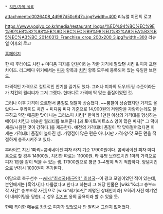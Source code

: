  * [[치킨/가게 목록]]

attachment:c0026408_4d967d50c647c.jpg?width=400
리뉴얼 이전의 로고

https://www.yogiyo.co.kr/media/restaurant_logos/%ED%94%BC%EC%9E%90%EB%82%98%EB%9D%BC%EC%B9%98%ED%82%A8%EA%B3%B5%EC%A3%BC_20140313_Franchise_crop_200x200_3.jpg?width=300
리뉴얼 이후의 로고

[http://pncg.co.kr/ 홈페이지]

한 때 후라이드 치킨 + 미디움 피자를 만원이라는 착한 가격에 팔았'''던''' 치킨 & 피자 프랜차이즈. 리그베다 위키에서는 [[피자]] 항목과 [[치킨]] 항목 모두에 등록되어 있는 유일한 브랜드.

파격적인 가격으로 컬트적인 인기를 끌기도 했다. 그러나 피자의 도우/토핑 수준이라든가 치킨의 퀄리티가 그저 그랬다. 한마디로 가격에 딱 맞는 품질이었던 것.

그러나 이후 가격이 오르면서 품질도 덩달아 상승했다. ~~품질이 상승했지만 가격도 올랐다~~ 후라이드 치킨 + 미디움 피자 기준으로 14,900원의 저렴함을 자랑하는데도 불구하고 약간 매콤한 맛이 나는 크리스피 치킨[* 한마리 1만원 이상의 가격대를 형성하는 메이커 치킨과 비슷한 퀄리티를 보여준다.]과 토마토/미트소스 양이 많은 피자[* 그 덕에 새콤/시큼한 맛이 강하다.]를 제공한다. 예전의 가격대비 품질이 딱 맞아떨어졌다면 이제는 가격대비 품질이 높아진 셈. 가맹점이 많은 편은 아니지만 가격·양·맛 모든 면을 적절하게 충족시켜주고 있다.

후라이드 치킨 1마리+콤비네이션 피자 라지 기준 17900원이다. 콤비네이션 피자 미디움으로 할 경우 14900원, 치킨만 따로는 11000원. 타 유명 브랜드치킨 1마리 가격으로 피자 1판을 같이 먹을 수 있는 셈. 17900원으로 평균 3~4명이 먹기 적합하다. 양념치킨으로 변경시 1000원이 추가된다.

여담으로 축구선수 --[[wiki:"최성국(축구인)" 최성국]]--이 광고 모델이었던 적이 있는데, 본인에게는 [흑역사]나 다름없다고 한다고 하는데 그 해당 인물은 [wiki:"K리그 승부조작 사건" 승부조작 사건]으로 [wiki:"레기라인" 제명된 상태인지라] 오히려 사전 얘기없이 내레이팅을 당한(...) 성우 [[김기현]] 옹의 굴욕이라 할 수 있을 듯.

한때 특이한 메뉴로 [[카카오]] 피자가 있었으나 안 팔려서 그런지 없어졌다.
